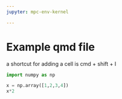 ```yaml
---
jupyter: mpc-env-kernel

---
```



# Example qmd file


a shortcut for adding a cell is cmd + shift + I


```python
import numpy as np

x = np.array([1,2,3,4])
x*2
```

